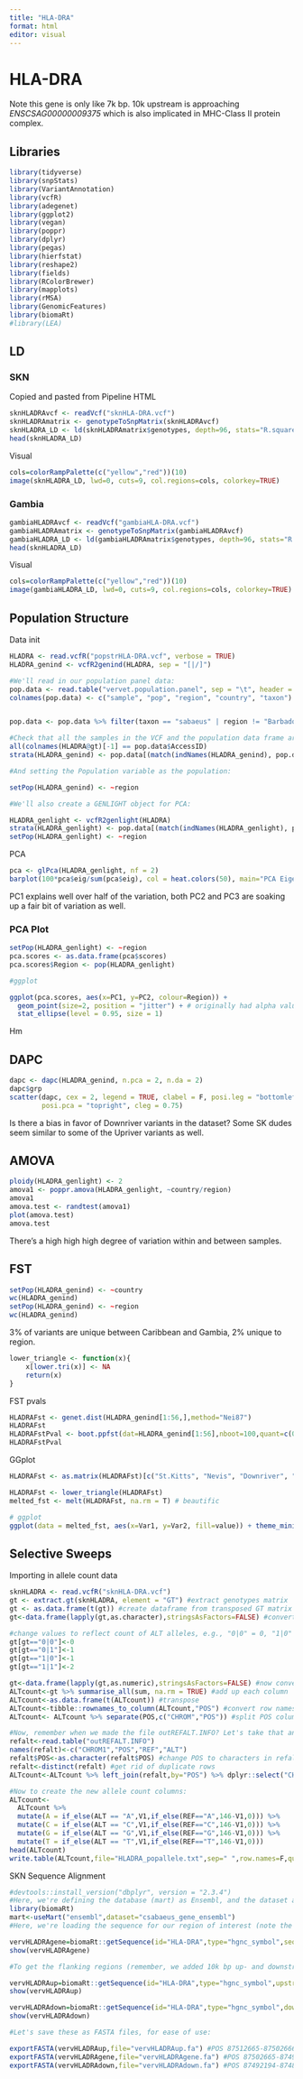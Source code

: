 ```yaml
---
title: "HLA-DRA"
format: html
editor: visual
---
```


# HLA-DRA

Note this gene is only like 7k bp. 10k upstream is approaching *ENSCSAG00000009375* which is also implicated in MHC-Class II protein complex.

## Libraries

```r
library(tidyverse)
library(snpStats)
library(VariantAnnotation)
library(vcfR)
library(adegenet)
library(ggplot2)
library(vegan)
library(poppr)
library(dplyr)
library(pegas)
library(hierfstat)
library(reshape2)
library(fields)
library(RColorBrewer)
library(mapplots)
library(rMSA)
library(GenomicFeatures)
library(biomaRt)
#library(LEA)
```

## LD

### SKN

Copied and pasted from Pipeline HTML

```r
sknHLADRAvcf <- readVcf("sknHLA-DRA.vcf")
sknHLADRAmatrix <- genotypeToSnpMatrix(sknHLADRAvcf)
sknHLADRA_LD <- ld(sknHLADRAmatrix$genotypes, depth=96, stats="R.squared")
head(sknHLADRA_LD)
```

Visual

```r
cols=colorRampPalette(c("yellow","red"))(10)
image(sknHLADRA_LD, lwd=0, cuts=9, col.regions=cols, colorkey=TRUE)
```

### Gambia

```r
gambiaHLADRAvcf <- readVcf("gambiaHLA-DRA.vcf")
gambiaHLADRAmatrix <- genotypeToSnpMatrix(gambiaHLADRAvcf)
gambiaHLADRA_LD <- ld(gambiaHLADRAmatrix$genotypes, depth=96, stats="R.squared")
head(sknHLADRA_LD)
```

Visual

```r
cols=colorRampPalette(c("yellow","red"))(10)
image(gambiaHLADRA_LD, lwd=0, cuts=9, col.regions=cols, colorkey=TRUE)
```

## Population Structure

Data init

```r
HLADRA <- read.vcfR("popstrHLA-DRA.vcf", verbose = TRUE)
HLADRA_genind <- vcfR2genind(HLADRA, sep = "[|/]")

#We'll read in our population panel data: 
pop.data <- read.table("vervet.population.panel", sep = "\t", header = FALSE)
colnames(pop.data) <- c("sample", "pop", "region", "country", "taxon")


pop.data <- pop.data %>% filter(taxon == "sabaeus" | region != "Barbados" | country != "Ghana")

#Check that all the samples in the VCF and the population data frame are the same. Should be TRUE. 
all(colnames(HLADRA@gt)[-1] == pop.data$AccessID)
strata(HLADRA_genind) <- pop.data[(match(indNames(HLADRA_genind), pop.data$sample)), ] 

#And setting the Population variable as the population:

setPop(HLADRA_genind) <- ~region

#We'll also create a GENLIGHT object for PCA:

HLADRA_genlight <- vcfR2genlight(HLADRA)
strata(HLADRA_genlight) <- pop.data[(match(indNames(HLADRA_genlight), pop.data$sample)), ]
setPop(HLADRA_genlight) <- ~region
```

PCA

```r
pca <- glPca(HLADRA_genlight, nf = 2)
barplot(100*pca$eig/sum(pca$eig), col = heat.colors(50), main="PCA Eigenvalues",ylab="% of Variance Explained",xlab="Eigenvalues")
```

PC1 explains well over half of the variation, both PC2 and PC3 are soaking up a fair bit of variation as well.

### PCA Plot

```r
setPop(HLADRA_genlight) <- ~region
pca.scores <- as.data.frame(pca$scores)
pca.scores$Region <- pop(HLADRA_genlight)

#ggplot

ggplot(pca.scores, aes(x=PC1, y=PC2, colour=Region)) + 
  geom_point(size=2, position = "jitter") + # originally had alpha value going on
  stat_ellipse(level = 0.95, size = 1) 
```

Hm

## DAPC

```r
dapc <- dapc(HLADRA_genind, n.pca = 2, n.da = 2)
dapc$grp
scatter(dapc, cex = 2, legend = TRUE, clabel = F, posi.leg = "bottomleft", scree.pca = TRUE,
        posi.pca = "topright", cleg = 0.75)
```

Is there a bias in favor of Downriver variants in the dataset? Some SK dudes seem similar to some of the Upriver variants as well.

## AMOVA

```r
ploidy(HLADRA_genlight) <- 2
amova1 <- poppr.amova(HLADRA_genlight, ~country/region)
amova1
amova.test <- randtest(amova1)
plot(amova.test)
amova.test
```

There's a high high high degree of variation within and between samples.

## FST

```r
setPop(HLADRA_genind) <- ~country
wc(HLADRA_genind)
setPop(HLADRA_genind) <- ~region
wc(HLADRA_genind)
```

3% of variants are unique between Caribbean and Gambia, 2% unique to region.

```r
lower_triangle <- function(x){
    x[lower.tri(x)] <- NA
    return(x)
}
```

FST pvals

```r
HLADRAFst <- genet.dist(HLADRA_genind[1:56,],method="Nei87")
HLADRAFst
HLADRAFstPval <- boot.ppfst(dat=HLADRA_genind[1:56],nboot=100,quant=c(0.025,0.975),diploid=T,)
HLADRAFstPval
```

GGplot

```r
HLADRAFst <- as.matrix(HLADRAFst)[c("St.Kitts", "Nevis", "Downriver", "Upriver"), c("St.Kitts", "Nevis", "Downriver", "Upriver")]

HLADRAFst <- lower_triangle(HLADRAFst)
melted_fst <- melt(HLADRAFst, na.rm = T) # beautific

# ggplot
ggplot(data = melted_fst, aes(x=Var1, y=Var2, fill=value)) + theme_minimal() + ylab(NULL) + xlab(NULL) + coord_fixed() + theme(axis.text=element_text(angle=45, vjust=0.5)) + geom_tile(color = "white")


```

## Selective Sweeps

Importing in allele count data

```r
sknHLADRA <- read.vcfR("sknHLA-DRA.vcf")
gt <- extract.gt(sknHLADRA, element = "GT") #extract genotypes matrix
gt <- as.data.frame(t(gt)) #create dataframe from transposed GT matrix (so that SNP position is column value)
gt<-data.frame(lapply(gt,as.character),stringsAsFactors=FALSE) #convert factor levels to characters in GT

#change values to reflect count of ALT alleles, e.g., "0|0" = 0, "1|0" = 1, "1|1"= 2:
gt[gt=="0|0"]<-0
gt[gt=="0|1"]<-1
gt[gt=="1|0"]<-1
gt[gt=="1|1"]<-2

gt<-data.frame(lapply(gt,as.numeric),stringsAsFactors=FALSE) #now convert to numbers
ALTcount<-gt %>% summarise_all(sum, na.rm = TRUE) #add up each column
ALTcount<-as.data.frame(t(ALTcount)) #transpose
ALTcount<-tibble::rownames_to_column(ALTcount,"POS") #convert row names to column
ALTcount<- ALTcount %>% separate(POS,c("CHROM","POS")) #split POS columns into CHROM/POS

#Now, remember when we made the file outREFALT.INFO? Let's take that and merge it with this file, using "POS" as the reference:
refalt<-read.table("outREFALT.INFO")
names(refalt)<-c("CHROM1","POS","REF","ALT")
refalt$POS<-as.character(refalt$POS) #change POS to characters in refalt
refalt<-distinct(refalt) #get rid of duplicate rows
ALTcount<-ALTcount %>% left_join(refalt,by="POS") %>% dplyr::select("CHROM","POS","V1","REF","ALT","V1") #merge them

#Now to create the new allele count columns:
ALTcount<-
  ALTcount %>%
  mutate(A = if_else(ALT == "A",V1,if_else(REF=="A",146-V1,0))) %>%
  mutate(C = if_else(ALT == "C",V1,if_else(REF=="C",146-V1,0))) %>%
  mutate(G = if_else(ALT == "G",V1,if_else(REF=="G",146-V1,0))) %>%
  mutate(T = if_else(ALT == "T",V1,if_else(REF=="T",146-V1,0)))
head(ALTcount)
write.table(ALTcount,file="HLADRA_popallele.txt",sep=" ",row.names=F,quote=F)
```

SKN Sequence Alignment

```r
#devtools::install_version("dbplyr", version = "2.3.4")
#Here, we're defining the database (mart) as Ensembl, and the dataset as Chlorocebus sabaeus.
library(biomaRt)
mart<-useMart("ensembl",dataset="csabaeus_gene_ensembl")
#Here, we're loading the sequence for our region of interest (note the chromosome and positions). By asking for "gene_exon_intron", we ask for all nucleotides in the coding region of interest (this can be changed if you only want, for example, exons):

vervHLADRAgene=biomaRt::getSequence(id="HLA-DRA",type="hgnc_symbol",seqType="gene_exon_intron",mart=mart)
show(vervHLADRAgene)

#To get the flanking regions (remember, we added 10k bp up- and downstream), we need to submit separate queries:

vervHLADRAup=biomaRt::getSequence(id="HLA-DRA",type="hgnc_symbol",upstream=10000,seqType="gene_flank",mart=mart)
show(vervHLADRAup)

vervHLADRAdown=biomaRt::getSequence(id="HLA-DRA",type="hgnc_symbol",downstream=10000,seqType="gene_flank",mart=mart)
show(vervHLADRAdown)

#Let's save these as FASTA files, for ease of use:

exportFASTA(vervHLADRAup,file="vervHLADRAup.fa") #POS 87512665-87502666
exportFASTA(vervHLADRAgene,file="vervHLADRAgene.fa") #POS 87502665-87492195
exportFASTA(vervHLADRAdown,file="vervHLADRAdown.fa") #POS 87492194-87482195
```
